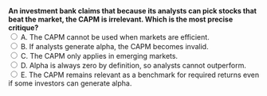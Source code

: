 ::: {.question-block}

<form onsubmit="event.preventDefault(); checkAnswer('module4_mcq_q74')" data-correct-answer="E">
  <strong style="display: block;">An investment bank claims that because its analysts can pick stocks that beat the market, the CAPM is irrelevant. Which is the most precise critique?</strong>
<label><input type="radio" name="module4_mcq_q74" value="E"> A. The CAPM cannot be used when markets are efficient.</label><br>
<label><input type="radio" name="module4_mcq_q74" value="B"> B. If analysts generate alpha, the CAPM becomes invalid.</label><br>
<label><input type="radio" name="module4_mcq_q74" value="C"> C. The CAPM only applies in emerging markets.</label><br>
<label><input type="radio" name="module4_mcq_q74" value="D"> D. Alpha is always zero by definition, so analysts cannot outperform.</label><br>
<label><input type="radio" name="module4_mcq_q74" value="A"> E. The CAPM remains relevant as a benchmark for required returns even if some investors can generate alpha.</label><br>
</form>

<div id="feedback-module4_mcq_q74" class="feedback" data-status="" style="display:none;">
✅ Correct: E. The CAPM provides the required return for risk. Even if alpha exists temporarily, CAPM remains the theoretical baseline.
</div>

:::
